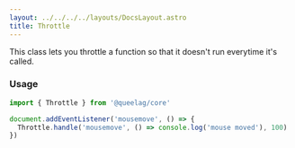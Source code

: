 ```yaml
---
layout: ../../../../layouts/DocsLayout.astro
title: Throttle
---
```


This class lets you throttle a function so that it doesn't run everytime it's called.

### Usage

```ts
import { Throttle } from '@queelag/core'

document.addEventListener('mousemove', () => {
  Throttle.handle('mousemove', () => console.log('mouse moved'), 100)
})
```
